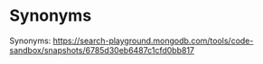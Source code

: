 # Synonyms

Synonyms: https://search-playground.mongodb.com/tools/code-sandbox/snapshots/6785d30eb6487c1cfd0bb817
